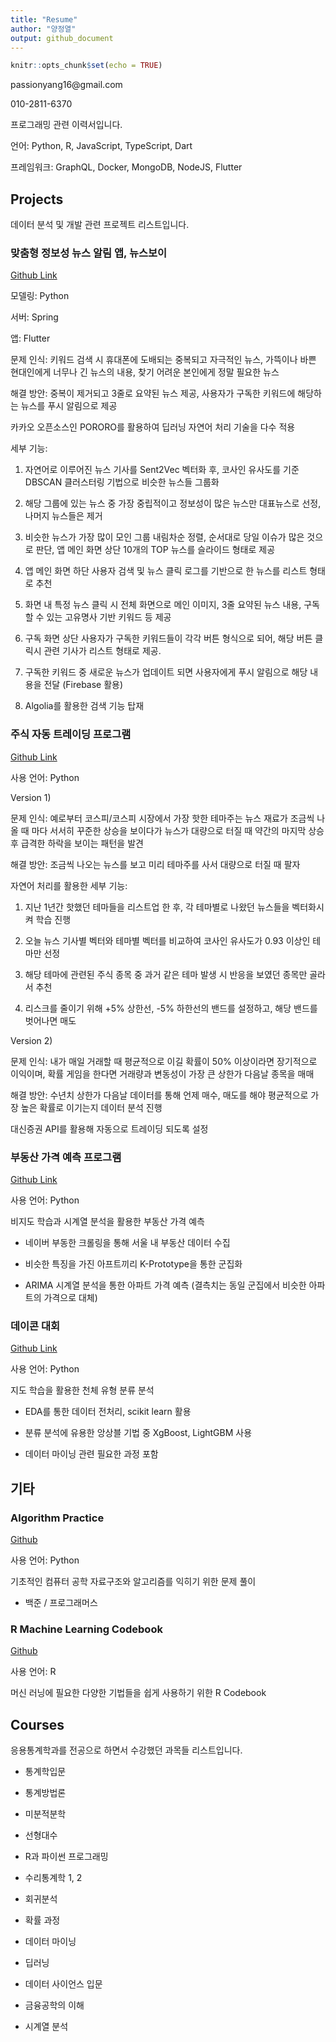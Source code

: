 ```yaml
---
title: "Resume"
author: "양정열"
output: github_document
---
```


```r
knitr::opts_chunk$set(echo = TRUE)
```

passionyang16@gmail.com

010-2811-6370

프로그래밍 관련 이력서입니다.

언어: Python, R, JavaScript, TypeScript, Dart

프레임워크: GraphQL, Docker, MongoDB, NodeJS, Flutter


## Projects

데이터 분석 및 개발 관련 프로젝트 리스트입니다.

### 맞춤형 정보성 뉴스 알림 앱, 뉴스보이

[Github Link](https://github.com/passionyang16/newsboy)

모델링: Python

서버: Spring

앱: Flutter

문제 인식: 키워드 검색 시 휴대폰에 도배되는 중복되고 자극적인 뉴스, 가뜩이나 바쁜 현대인에게 너무나 긴 뉴스의 내용, 찾기 어려운 본인에게 정말 필요한 뉴스 

해결 방안: 중복이 제거되고 3줄로 요약된 뉴스 제공, 사용자가 구독한 키워드에 해당하는 뉴스를 푸시 알림으로 제공

카카오 오픈소스인 PORORO를 활용하여 딥러닝 자연어 처리 기술을 다수 적용

세부 기능:

1) 자연어로 이루어진 뉴스 기사를 Sent2Vec 벡터화 후, 코사인 유사도를 기준 DBSCAN 클러스터링 기법으로 비슷한 뉴스들 그룹화

2) 해당 그룹에 있는 뉴스 중 가장 중립적이고 정보성이 많은 뉴스만 대표뉴스로 선정, 나머지 뉴스들은 제거

3) 비슷한 뉴스가 가장 많이 모인 그룹 내림차순 정렬, 순서대로 당일 이슈가 많은 것으로 판단, 앱 메인 화면 상단 10개의 TOP 뉴스를 슬라이드 형태로 제공

4) 앱 메인 화면 하단 사용자 검색 및 뉴스 클릭 로그를 기반으로 한 뉴스를 리스트 형태로 추천

5) 화면 내 특정 뉴스 클릭 시 전체 화면으로 메인 이미지, 3줄 요약된 뉴스 내용, 구독할 수 있는 고유명사 기반 키워드 등 제공

6) 구독 화면 상단 사용자가 구독한 키워드들이 각각 버튼 형식으로 되어, 해당 버튼 클릭시 관련 기사가 리스트 형태로 제공.

7) 구독한 키워드 중 새로운 뉴스가 업데이트 되면 사용자에게 푸시 알림으로 해당 내용을 전달 (Firebase 활용)

8) Algolia를 활용한 검색 기능 탑재

### 주식 자동 트레이딩 프로그램

[Github Link](https://github.com/passionyang16/stock_trading)

사용 언어: Python

Version 1)

문제 인식: 예로부터 코스피/코스피 시장에서 가장 핫한 테마주는 뉴스 재료가 조금씩 나올 때 마다 서서히 꾸준한 상승을 보이다가 뉴스가 대량으로 터질 때 약간의 마지막 상승 후 급격한 하락을 보이는 패턴을 발견

해결 방안: 조금씩 나오는 뉴스를 보고 미리 테마주를 사서 대량으로 터질 때 팔자

자연어 처리를 활용한 세부 기능:

1) 지난 1년간 핫했던 테마들을 리스트업 한 후, 각 테마별로 나왔던 뉴스들을 벡터화시켜 학습 진행

2) 오늘 뉴스 기사별 벡터와 테마별 벡터를 비교하여 코사인 유사도가 0.93 이상인 테마만 선정

3) 해당 테마에 관련된 주식 종목 중 과거 같은 테마 발생 시 반응을 보였던 종목만 골라서 추천 

4) 리스크를 줄이기 위해 +5% 상한선, -5% 하한선의 밴드를 설정하고, 해당 밴드를 벗어나면 매도

Version 2)

문제 인식: 내가 매일 거래할 때 평균적으로 이길 확률이 50% 이상이라면 장기적으로 이익이며, 확률 게임을 한다면 거래량과 변동성이 가장 큰 상한가 다음날 종목을 매매

해결 방안: 수년치 상한가 다음날 데이터를 통해 언제 매수, 매도를 해야 평균적으로 가장 높은 확률로 이기는지 데이터 분석 진행

대신증권 API를 활용해 자동으로 트레이딩 되도록 설정

### 부동산 가격 예측 프로그램
[Github Link](https://github.com/passionyang16/ProjectCasa)

사용 언어: Python

비지도 학습과 시계열 분석을 활용한 부동산 가격 예측

- 네이버 부동한 크롤링을 통해 서울 내 부동산 데이터 수집

- 비슷한 특징을 가진 아프트끼리 K-Prototype을 통한 군집화

- ARIMA 시계열 분석을 통한 아파트 가격 예측 (결측치는 동일 군집에서 비슷한 아파트의 가격으로 대체)


### 데이콘 대회
[Github Link](https://github.com/passionyang16/ProjectCelestial)

사용 언어: Python

지도 학습을 활용한 천체 유형 분류 분석

- EDA를 통한 데이터 전처리, scikit learn 활용

- 분류 분석에 유용한 앙상블 기법 중 XgBoost, LightGBM 사용

- 데이터 마이닝 관련 필요한 과정 포함


## 기타

### Algorithm Practice

[Github](https://github.com/passionyang16/algorithm)

사용 언어: Python

기초적인 컴퓨터 공학 자료구조와 알고리즘를 익히기 위한 문제 풀이

- 백준 / 프로그래머스

### R Machine Learning Codebook

[Github](https://github.com/passionyang16/r_codebook)

사용 언어: R

머신 러닝에 필요한 다양한 기법들을 쉽게 사용하기 위한 R Codebook


## Courses

응용통계학과를 전공으로 하면서 수강했던 과목들 리스트입니다.

- 통계학입문

- 통계방법론

- 미분적분학

- 선형대수

- R과 파이썬 프로그래밍

- 수리통계학 1, 2

- 회귀분석

- 확률 과정

- 데이터 마이닝

- 딥러닝

- 데이터 사이언스 입문

- 금융공학의 이해

- 시계열 분석





